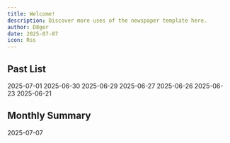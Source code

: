 ```yaml
---
title: Welcome!
description: Discover more uses of the newspaper template here.
author: D8ger
date: 2025-07-07
icon: Rss
---
```


## Past List

<Cards>
  <ZiaCard  href="blog/newspaper-poster-template" title="Newspaper Poster Template">
    2025-07-01
  </ZiaCard>
  <ZiaCard  href="blog/old-fashioned-newspaper-template" title="Old-Fashioned Newspaper Template">
    2025-06-30
  </ZiaCard>
  <ZiaCard  href="blog/vintage-newspaper-template" title="Vintage Newspaper Template">
    2025-06-29
  </ZiaCard>
  <ZiaCard  href="blog/birth-announcement-newspaper-template" title="Birth Announcement Newspaper Template">
    2025-06-27
  </ZiaCard>
  <ZiaCard  href="blog/old-newspaper-template" title="Old Newspaper Template">
    2025-06-26
  </ZiaCard>
  <ZiaCard  href="blog/newspaper-article-template" title="Newspaper Article Template">
    2025-06-23
  </ZiaCard>
  <ZiaCard  href="blog/flourished-peony" title="Flourished Peony">
    2025-06-21
  </ZiaCard>
</Cards>

## Monthly Summary

<Cards>
  <ZiaCard href="blog/ioc" title="Overview">
    2025-07-07
  </ZiaCard>
</Cards>
